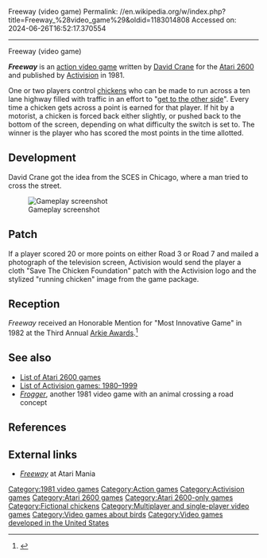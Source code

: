 Freeway (video game)
Permalink: //en.wikipedia.org/w/index.php?title=Freeway_%28video_game%29&oldid=1183014808
Accessed on: 2024-06-26T16:52:17.370554



------
Freeway (video game)
{{Short description|1981 video game}}
{{distinguish|Freeways (video game)}}
{{More citations needed|date=June 2015}}
{{Infobox video game
|title= Freeway
|image= Freeway Cover.jpg
|caption=
|developer=
|publisher= [[Activision]]
|designer= [[David Crane (programmer)|David Crane]]<ref>{{cite web|title=The Giant List of Classic Game Programmers|url=http://dadgum.com/giantlist}}</ref>
|series=
|engine=
|released= 1981
|genre= [[Action game|Action]]
|modes= 1-2 player simultaneous
|platforms= [[Atari 2600]]
}}

'''''Freeway''''' is an [[action video game]] written by [[David Crane (programmer)|David Crane]] for the [[Atari 2600]] and published by [[Activision]] in 1981.

One or two players control [[chicken]]s who can be made to run across a ten lane highway filled with traffic in an effort to "[[Why did the chicken cross the road?|get to the other side]]". Every time a chicken gets across a point is earned for that player. If hit by a motorist, a chicken is forced back either slightly, or pushed back to the bottom of the screen, depending on what difficulty the switch is set to. The winner is the player who has scored the most points in the time allotted.

==Development==
David Crane got the idea from the SCES in Chicago, where a man tried to cross the street.

[[File:Freeway (Activision video game) screenshot.png|thumb|Gameplay screenshot]]

==Patch==
If a player scored 20 or more points on either Road 3 or Road 7 and mailed a photograph of the television screen, Activision would send the player a cloth "Save The Chicken Foundation" patch with the Activision logo and the stylized "running chicken" image from the game package.

==Reception==
{{Expand section|date=November 2021}}
''Freeway'' received an Honorable Mention for "Most Innovative Game" in 1982 at the Third Annual [[Arkie Awards]].<ref>{{cite journal |last1= Kunkel |first1= Bill |author-link1= Bill Kunkel (gaming)|last2= Laney |first2= Frank Jr.|author-link2= Arnie Katz|date= January 1982 |title= Arcade Alley: The Third Annual Arcade Awards |journal= [[Video (magazine)|Video]]|publisher= Reese Communications|volume= 5|issue= 10|pages= 28, 76–77|issn= 0147-8907}}</ref>{{rp|28}}

==See also==
{{Portal|Video games|1980s}}
*[[List of Atari 2600 games]]
*[[List of Activision games: 1980–1999]]
*''[[Frogger]]'', another 1981 video game with an animal crossing a road concept

==References==
{{reflist}}

==External links==
*[http://www.atarimania.com/game-atari-2600-vcs-freeway_s6821.html ''Freeway''] at Atari Mania

[[Category:1981 video games]]
[[Category:Action games]]
[[Category:Activision games]]
[[Category:Atari 2600 games]]
[[Category:Atari 2600-only games]]
[[Category:Fictional chickens]]
[[Category:Multiplayer and single-player video games]]
[[Category:Video games about birds]]
[[Category:Video games developed in the United States]]
